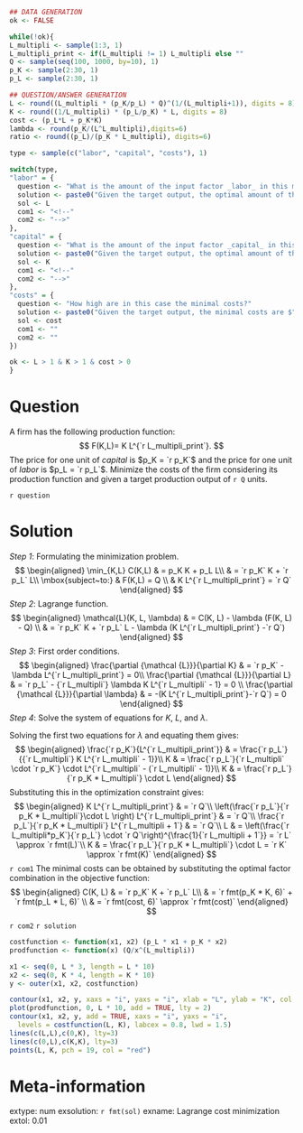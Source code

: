 ```r
## DATA GENERATION
ok <- FALSE

while(!ok){
L_multipli <- sample(1:3, 1)
L_multipli_print <- if(L_multipli != 1) L_multipli else "" 
Q <- sample(seq(100, 1000, by=10), 1)
p_K <- sample(2:30, 1)
p_L <- sample(2:30, 1)

## QUESTION/ANSWER GENERATION
L <- round((L_multipli * (p_K/p_L) * Q)^(1/(L_multipli+1)), digits = 8)
K <- round((1/L_multipli) * (p_L/p_K) * L, digits = 8)
cost <- (p_L*L + p_K*K)
lambda <- round(p_K/(L^L_multipli),digits=6)
ratio <- round((p_L)/(p_K * L_multipli), digits=6)

type <- sample(c("labor", "capital", "costs"), 1)

switch(type,
"labor" = {
  question <- "What is the amount of the input factor _labor_ in this minimum?"
  solution <- paste0("Given the target output, the optimal amount of the input factor _labor_ is $L = ", fmt(L), "$.")
  sol <- L
  com1 <- "<!--"
  com2 <- "-->"
},
"capital" = {
  question <- "What is the amount of the input factor _capital_ in this minimum?"
  solution <- paste0("Given the target output, the optimal amount of the input factor _capital_ is $K = ", fmt(K), "$.")
  sol <- K
  com1 <- "<!--"
  com2 <- "-->"
},
"costs" = {
  question <- "How high are in this case the minimal costs?"
  solution <- paste0("Given the target output, the minimal costs are $", fmt(cost), "$.")
  sol <- cost
  com1 <- ""
  com2 <- ""
})

ok <- L > 1 & K > 1 & cost > 0
}
```

Question
========

A firm has the following production function:
$$
F(K,L)= K L^{`r L_multipli_print`}.
$$
The price for one unit of _capital_ is $p_K = `r p_K`$ 
and the price for one unit of _labor_ is $p_L = `r p_L`$.
Minimize the costs of the firm considering its production function and given a target production output of `r Q` units.

`r question`

Solution
========
_Step 1_: Formulating the minimization problem.
$$
\begin{aligned}
\min_{K,L} C(K,L) & = p_K K + p_L L\\
 & = `r p_K` K + `r p_L` L\\
\mbox{subject~to:} &  F(K,L) = Q \\
& K L^{`r L_multipli_print`} = `r Q` 
\end{aligned}
$$
_Step 2_: Lagrange function.
$$
\begin{aligned}
\mathcal{L}(K, L, \lambda) & = C(K, L) - \lambda (F(K, L) - Q) \\
  & = `r p_K` K + `r p_L` L - \lambda (K L^{`r L_multipli_print`} -`r Q`)
\end{aligned}
$$
_Step 3_: First order conditions.
$$
\begin{aligned}
\frac{\partial {\mathcal {L}}}{\partial K} & = `r p_K` - \lambda L^{`r L_multipli_print`} = 0\\
\frac{\partial {\mathcal {L}}}{\partial L} & = `r p_L` - {`r L_multipli`} \lambda K L^{`r L_multipli` - 1} = 0 \\
\frac{\partial {\mathcal {L}}}{\partial \lambda} & = -(K L^{`r L_multipli_print`}-`r Q`) = 0
\end{aligned}
$$
_Step 4_: Solve the system of equations for $K$, $L$, and $\lambda$.

Solving the first two equations for $\lambda$ and equating them gives:
$$
\begin{aligned}
\frac{`r p_K`}{L^{`r L_multipli_print`}} & = \frac{`r p_L`}{{`r L_multipli`} K L^{`r L_multipli` - 1}}\\
K & = \frac{`r p_L`}{`r L_multipli` \cdot `r p_K`} \cdot L^{`r L_multipli` - (`r L_multipli` - 1)}\\
K & = \frac{`r p_L`}{`r p_K * L_multipli`} \cdot L
\end{aligned}
$$
Substituting this in the optimization constraint gives:
$$
\begin{aligned}
K L^{`r L_multipli_print`} & = `r Q`\\
\left(\frac{`r p_L`}{`r p_K * L_multipli`}\cdot L \right) L^{`r L_multipli_print`} & = `r Q`\\
\frac{`r p_L`}{`r p_K * L_multipli`} L^{`r L_multipli + 1`} & = `r Q`\\
L & = \left(\frac{`r L_multipli*p_K`}{`r p_L`} \cdot `r Q`\right)^{\frac{1}{`r L_multipli + 1`}} = `r L` \approx `r fmt(L)`\\
K & = \frac{`r p_L`}{`r p_K * L_multipli`} \cdot L = `r K` \approx `r fmt(K)`
\end{aligned}
$$
`r com1`
The minimal costs can be obtained by substituting the optimal factor combination in the objective function:
$$
\begin{aligned}
C(K, L) & = `r p_K` K + `r p_L` L\\
        & = `r fmt(p_K * K, 6)` + `r fmt(p_L * L, 6)` \\
        & = `r fmt(cost, 6)` \approx `r fmt(cost)`
\end{aligned}
$$
`r com2`
`r solution`
\
```r
costfunction <- function(x1, x2) (p_L * x1 + p_K * x2)
prodfunction <- function(x) (Q/x^(L_multipli))

x1 <- seq(0, L * 3, length = L * 10)
x2 <- seq(0, K * 4, length = K * 10)
y <- outer(x1, x2, costfunction)

contour(x1, x2, y, xaxs = "i", yaxs = "i", xlab = "L", ylab = "K", col = "gray")
plot(prodfunction, 0, L * 10, add = TRUE, lty = 2)
contour(x1, x2, y, add = TRUE, xaxs = "i", yaxs = "i",
  levels = costfunction(L, K), labcex = 0.8, lwd = 1.5)
lines(c(L,L),c(0,K), lty=3)
lines(c(0,L),c(K,K), lty=3)
points(L, K, pch = 19, col = "red")
```


Meta-information
================
extype: num
exsolution: `r fmt(sol)`
exname: Lagrange cost minimization
extol: 0.01
